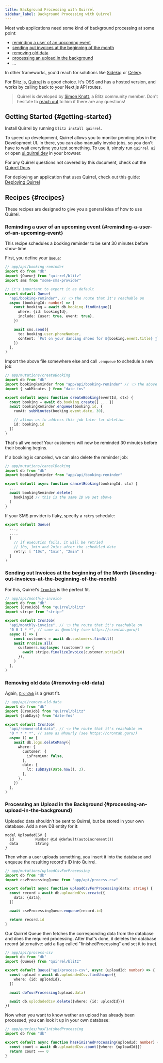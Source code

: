 ```yaml
---
title: Background Processing with Quirrel
sidebar_label: Background Processing with Quirrel
---
```


Most web applications need some kind of background processing at some
point:

- [reminding a user of an upcoming event](#reminding-a-user-of-an-upcoming-event)
- [sending out invoices at the beginning of the month](#sending-out-invoices-at-the-beginning-of-the-month)
- [removing old data](#removing-old-data)
- [processing an upload in the background](#processing-an-upload-in-the-background)
- ...

In other frameworks, you'd reach for solutions like
[Sidekiq](https://github.com/mperham/sidekiq) or
[Celery](https://github.com/celery/celery).

For Blitz.js, [Quirrel](https://quirrel.dev) is a good choice. It's OSS
and has a hosted version, and works by calling back to your Next.js API
routes.

> Quirrel is developed by [Simon Knott](https://twitter.com/skn0tt), a
> Blitz community member. Don't hesitate to
> [reach out](mailto:blitzjs@quirrel.dev?subject=A%20Question%20from%20a%20fellow%20Blitz%20user&body=Hi%20Simon%2C%0D%0A%0D%0AI%20have%20a%20question%20on%20___.%0D%0A%0D%0A%0D%0AHope%20you%20have%20a%20great%20day%2C%0D%0A%0D%0A___)
> to him if there are any questions!

## Getting Started {#getting-started}

Install Quirrel by running `blitz install quirrel`.

To speed up development, Quirrel allows you to monitor pending jobs in the
Development UI. In there, you can also manually invoke jobs, so you don't
have to wait everytime you test something. To use it, simply run
`quirrel ui` or open [ui.quirrel.dev](https://ui.quirrel.dev) in your
browser.

For any Quirrel questions not covered by this document, check out the
[Quirrel Docs](https://docs.quirrel.dev/).

For deploying an application that uses Quirrel, check out this guide:
[Deploying Quirrel](https://docs.quirrel.dev/deploying)

## Recipes {#recipes}

These recipes are designed to give you a general idea of how to use
Quirrel.

### Reminding a user of an upcoming event {#reminding-a-user-of-an-upcoming-event}

This recipe schedules a booking reminder to be sent 30 minutes before
show-time.

First, you define your
[`Queue`](https://docs.quirrel.dev/api/queue#queue):

```ts
// app/api/booking-reminder
import db from "db"
import {Queue} from "quirrel/blitz"
import sms from "some-sms-provider"

// it's important to export it as default
export default Queue(
  "api/booking-reminder", // 👈 the route that it's reachable on
  async (bookingId: number) => {
    const booking = await db.booking.findUnique({
      where: {id: bookingId},
      include: {user: true, event: true},
    })

    await sms.send({
      to: booking.user.phoneNumber,
      content: `Put on your dancing shoes for ${booking.event.title} 🕺`,
    })
  },
)
```

Import the above file somewhere else and call `.enqueue` to schedule a new
job:

```ts
// app/mutations/createBooking
import db from "db"
import bookingReminder from "app/api/booking-reminder" // 👈 the above file
import { subMinutes } from "date-fns"

export default async function createBooking(eventId, ctx) {
  const booking = await db.booking.create({ ... })
  await bookingReminder.enqueue(booking.id, {
    runAt: subMinutes(booking.event.date, 30),

    // allows us to address this job later for deletion
    id: booking.id
  })
}
```

That's all we need! Your customers will now be reminded 30 minutes before
their booking begins.

If a booking is canceled, we can also delete the reminder job:

```ts
// app/mutations/cancelBooking
import db from "db"
import bookingReminder from "app/api/booking-reminder"

export default async function cancelBooking(bookingId, ctx) {
  ...
  await bookingReminder.delete(
    bookingId // this is the same ID we set above
  )
}
```

If your SMS provider is flaky, specify a `retry` schedule:

```ts
export default Queue(
  ...,
  ...,
  {
    // if execution fails, it will be retried
    // 10s, 1min and 2mins after the scheduled date
    retry: [ "10s", "1min", "2min" ]
  }
)
```

### Sending out Invoices at the beginning of the Month {#sending-out-invoices-at-the-beginning-of-the-month}

For this, Quirrel's [`CronJob`](https://docs.quirrel.dev/api/cronjob) is
the perfect fit.

```ts
// app/api/monthly-invoice
import db from "db"
import {CronJob} from "quirrel/blitz"
import stripe from "stripe"

export default CronJob(
  "api/monthly-invoice", // 👈 the route that it's reachable on
  "0 0 1 * *", // same as @monthly (see https://crontab.guru/)
  async () => {
    const customers = await db.customers.findAll()
    await Promise.all(
      customers.map(async (customer) => {
        await stripe.finalizeInvoice(customer.stripeId)
      }),
    )
  },
)
```

### Removing old data {#removing-old-data}

Again, [`CronJob`](https://docs.quirrel.dev/api/cronjob) is a great fit.

```ts
// app/api/remove-old-data
import db from "db"
import {CronJob} from "quirrel/blitz"
import {subDays} from "date-fns"

export default CronJob(
  "api/remove-old-data", // 👈 the route that it's reachable on
  "0 * * * *", // same as @hourly (see https://crontab.guru/)
  async () => {
    await db.logs.deleteMany({
      where: {
        customer: {
          isPremium: false,
        },
        date: {
          lt: subDays(Date.now(), 3),
        },
      },
    })
  },
)
```

### Processing an Upload in the Background {#processing-an-upload-in-the-background}

Uploaded data shouldn't be sent to Quirrel, but be stored in your own
database. Add a new DB entity for it:

```prisma
model UploadedCSV {
  id          Number @id @default(autoincrement())
  data        String
}
```

Then when a user uploads something, you insert it into the database and
enqueue the resulting record's ID into Quirrel.

```ts
// app/mutations/uploadCsvForProcessing
import db from "db"
import csvProcessingQueue from "app/api/process-csv"

export default async function uploadCsvForProcessing(data: string) {
  const record = await db.uploadedCsv.create({
    data: {data},
  })

  await csvProcessingQueue.enqueue(record.id)

  return record.id
}
```

Our Quirrel Queue then fetches the corresponding data from the database
and does the required processing. After that's done, it deletes the
database record (alternative: add a flag called "finishedProcessing" and
set it to true).

```ts
// app/api/process-csv
import db from "db"
import {Queue} from "quirrel/blitz"

export default Queue("api/process-csv", async (uploadId: number) => {
  const upload = await db.uplodadedCsv.findUnique({
    where: {id: uploadId},
  })

  await doYourProcessing(upload.data)

  await db.uplodadedCsv.delete({where: {id: uploadId}})
})
```

Now when you want to know wether an upload has already been processed, you
can look it up in your own database:

```ts
// app/queries/hasFinishedProcessing
import db from "db"

export default async function hasFinishedProcessing(uploadId: number) {
  const count = await db.uploadedCsv.count({where: {uploadId}})
  return count === 0
}
```
